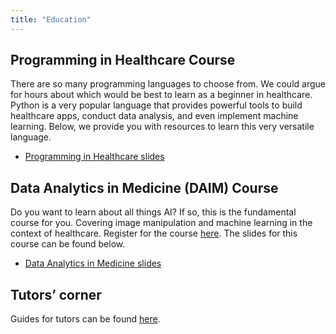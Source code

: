 ```yaml
---
title: "Education"
---
```


## Programming in Healthcare Course

There are so many programming languages to choose from. We could argue for hours about which would be best to learn as a beginner in healthcare. Python is a very popular language that provides powerful tools to build healthcare apps, conduct data analysis, and even implement machine learning. Below, we provide you with resources to learn this very versatile language.

- [Programming in Healthcare slides](learn-python/index.qmd)

## Data Analytics in Medicine (DAIM) Course

Do you want to learn about all things AI? If so, this is the fundamental course for you. Covering image manipulation and machine learning in the context of healthcare. Register for the course [here](/tickets/). The slides for this course can be found below.

- [Data Analytics in Medicine slides](daim/index.qmd)

## Tutors' corner

Guides for tutors can be found [here](tutors/index.qmd).
